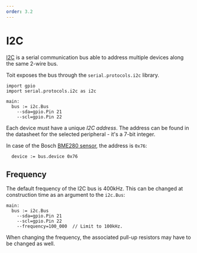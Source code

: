 ```yaml
---
order: 3.2
---
```


# I2C

[I2C](https://en.wikipedia.org/wiki/I%C2%B2C) is a serial communication bus able to address multiple devices along the same 2-wire bus.

Toit exposes the bus through the `serial.protocols.i2c` library.

```
import gpio
import serial.protocols.i2c as i2c

main:
  bus := i2c.Bus
    --sda=gpio.Pin 21
    --scl=gpio.Pin 22
```

Each device must have a unique _I2C address_. The address can be found in the datasheet for the selected peripheral - it's a 7-bit integer.

In case of the Bosch [BME280 sensor](https://cdn.sparkfun.com/assets/e/7/3/b/1/BME280_Datasheet.pdf), the address is `0x76`:

```
  device := bus.device 0x76
```

## Frequency

The default frequency of the I2C bus is 400kHz. This can be changed at construction time as an argument to the `i2c.Bus`:

```
main:
  bus := i2c.Bus
    --sda=gpio.Pin 21
    --scl=gpio.Pin 22
    --frequency=100_000  // Limit to 100kHz.
```

<Note>
When changing the frequency, the associated pull-up resistors may have to be changed as well.
</Note>
